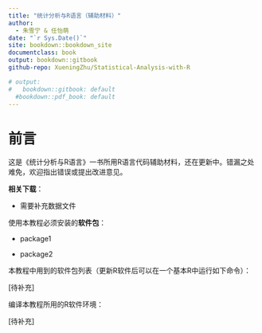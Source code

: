 ```yaml
---
title: "统计分析与R语言（辅助材料）"
author: 
  - 朱雪宁 & 任怡萌
date: "`r Sys.Date()`"
site: bookdown::bookdown_site
documentclass: book
output: bookdown::gitbook
github-repo: XueningZhu/Statistical-Analysis-with-R

# output:
#   bookdown::gitbook: default
  #bookdown::pdf_book: default
---
```


# 前言 {-}

这是《统计分析与R语言》一书所用R语言代码辅助材料，还在更新中。错漏之处难免，欢迎指出错误或提出改进意见。

**相关下载**：

- 需要补充数据文件

使用本教程必须安装的**软件包**：

- package1

- package2

本教程中用到的软件包列表（更新R软件后可以在一个基本R中运行如下命令）：

[待补充]

编译本教程所用的R软件环境：

[待补充]
